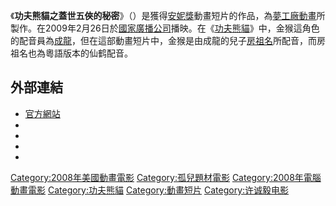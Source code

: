 {{Infobox Film
| name           = 功夫熊貓之蓋世五俠的秘密
| original_name = {{lang|en|''Kung Fu Panda:<br />Secrets of the Furious Five''}}
| image          =Secrets of the Furious Five.jpg
| image_size     =
| caption        = 原創海報
| director       = [[許誠毅|許誠毅]]
| producer       = Karen Foster
| writer         = Paul McEvoy<br />{{link-en|Todd Berger|Todd Berger}}
| starring       = [[傑克·布萊克|傑克·布萊克]]<br />[[德斯汀·荷夫曼|德斯汀·荷夫曼]]<br />[[大衛·克羅素|大衛·克羅素]]<br />[[金德文|金德文]]<br />{{link-en|Carol Kane|Carol Kane}}<br />[[房祖名|房祖名]]<br />{{link-en|Jessica DiCicco|Jessica DiCicco}}<br />[[Tara_Strong|Tara Strong]]
| music          = [[亨利·傑克曼|亨利·傑克曼]]<br />[[漢斯·季默|漢斯·季默]]<br />[[約翰·包威爾|約翰·包威爾]]
| cinematography = 
| editing        = John Venzon
| studio         = [[夢工廠動畫公司|夢工廠動畫公司]]<br />{{link-en|Reel FX Creative Studios|Reel FX Creative Studios}}<br />{{link-en|Film Roman|Film Roman}}
| distributor    = {{link-en|派拉蒙家庭娛樂|Paramount Home Media Distribution}}
| released       = {{flagicon|US}}2008年11月9日<br />{{flagicon|UK}}2010年7月12日(DVD,[[特易購|特易購]] exclusive)
| runtime        = 24分鐘
| country        = {{美國}}
| language       = [[英語|英語]]
| preceded_by    = 《[[功夫熊貓|功夫熊貓]]》
| followed_by    = 《[[功夫熊貓感恩節特輯|功夫熊貓感恩節特輯]]》
}}

《'''功夫熊貓之蓋世五俠的秘密'''》（{{lang-en|''Kung Fu Panda: Secrets of the Furious Five''}}）是獲得[[安妮獎|安妮獎]]動畫短片的作品，為[[夢工廠動畫|夢工廠動畫]]所製作。在2009年2月26日於[[國家廣播公司|國家廣播公司]]播映。在《[[功夫熊貓|功夫熊貓]]》中，金猴這角色的配音員為[[成龍|成龍]]，但在這部動畫短片中，金猴是由成龍的兒子[[房祖名|房祖名]]所配音，而房祖名也為粵語版本的仙鹤配音。

== 外部連結 ==
* [http://www.kungfupanda.com 官方網站] {{Wayback|url=http://www.kungfupanda.com/ |date=20210507024405 }}
* {{imdb title|id=1287845|蓋世五俠的秘密}}
* {{Metacritic|Kung-Fu-Panda-Secrets-of-the-Furious-Five|蓋世五俠的秘密}}
* {{rotten-tomatoes|id=10010456-the_secrets|蓋世五俠的秘密}}
* {{AllMovie title|471417|蓋世五俠的秘密}}

{{功夫熊貓}}
{{夢工廠動畫電影}}
{{许诚毅}}
{{Authority control}}

{{DEFAULTSORT:Secrets of the Furious Five}}
[[Category:2008年美國動畫電影|Category:2008年美國動畫電影]]
[[Category:孤兒題材電影|Category:孤兒題材電影]]
[[Category:2008年電腦動畫電影|Category:2008年電腦動畫電影]]
[[Category:功夫熊貓|Category:功夫熊貓]]
[[Category:動畫短片|Category:動畫短片]]
[[Category:许诚毅电影|Category:许诚毅电影]]